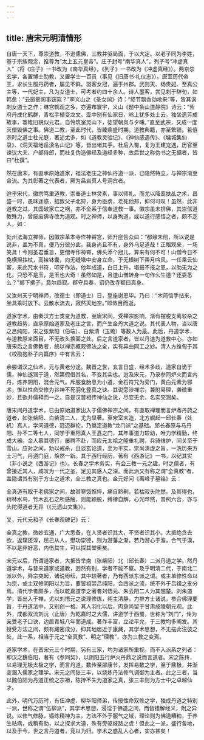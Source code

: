 ```yaml
---
---
---
```

title: 唐宋元明清情形
---




自唐一天下，尊崇道教，不逊儒佛，三教并驱局面，于以大定。以老子同为李姓，基于宗族观念，推尊为“太上玄元皇帝”。庄子封号“南华真人”。列子号“冲虚真人”（将《庄子》一书改为《南华真经》，《列子》一书改为《冲虚真经》）。两京崇玄学，各置博士助教，又置学士一百员（事见《旧唐书·礼仪志》）。唐室历代帝王，求长生服丹药者，屡见不鲜。羽客女冠，遍于州郡。武则天、杨贵妃、至真公主等，一代妃主，凡为女道士，可考者约四十余人。诗人墨客，尝见刺于辞句，如韩愈：“云窗雾阁事窈窕？”李义山之《圣女祠》诗：“绛节飘香动地来”等，皆其讽刺女道士之作；琳宫鹤观之多，亦遍布寰宇，义山《题中条山道静院》诗云：“紫府丹成化鹤群，青松手植变龙文。壶中别有仙家日，岭上犹多处士云。独坐遗芳成故事，褰帷旧貌似元君。自怜筑室灵山下，徒望朝岚与夕曛。”直至武宗，又成一度灭僧毁佛之事。佛道二教，至此时代，皆臻鼎盛时期，道教典籍，亦至繁赜。若僖宗时之道士杜光庭，著述尤多，如《道教灵验记》、《神仙感遇传》、《墉城集仙录》、《洞天福地岳渎名山记》等，皆出诸其手。杜后入蜀，复为王建宠遇，历官至谏议大夫、户部侍郎，而杜复伪造佛经及道经多种，故后世之称伪书之无据者，皆曰“杜撰”。

然在唐末，有直承原始道家，祖法老庄之神仙丹道一派，已隐然特立，与禅宗渐至合流。为其彰著之代表者，厥为吕岩真人号洞宾者。

迨乎宋代，徽宗笃重道教，崇奉道士林灵素，事以师礼。而尤以降鸾扶乩之术，昌盛一时，愚昧迷惑，招致父子北狩，身为臣虏，老死他邦，抑何可叹！虽然，此非道教之过，其国破家亡之祸，亦不全系于信奉道教一事。徽宗虽未排佛，其崇信道教殊力，曾屡废佛寺改为道观。时之禅师，以身殉道，或以道行感悟之者，颇不乏人，如：


处州法海立禅师，因徽宗革本寺作神霄宫，师升座告众曰：“都缘未彻，所以说是说非，盖为不真，便乃分彼分此。我身尚且不有，身外乌足道哉！正眼观来，一场笑具！今则圣君垂旨，更僧寺作神霄，佛头添个冠儿，算来有何不可！山僧今日不免横担拄杖，高挂钵囊，向无缝塔中安身立命，于无根树下弄月吟风。一任乘云仙客，来此咒水书符，叩牙作法，他年成道，白日上升，堪报不报之恩，以助无为之化。只恐不是玉，是玉也大奇！虽然如是，且道山僧转身一句作么生道？还委悉么？”掷下拂子，竟尔趋寂。郡守具奏，诏仍改寺额曰真身。

又汝州天宁明禅师，改德士（即道士）日，登座谢恩毕。乃曰：“木简信手拈来，坐具乘时放下。云散水流去，寂然天地空。”即敛目而逝。


道家学术，由秦汉方士类变为道教，至唐宋间，受禅宗影响，渐有摆脱支离驳杂之道教趋势，直承原始道家及老庄之言，而产生金丹大道之说。其代表人物，当以唐之吕纯阳，宋之张紫阳（伯端）、白紫清（玉蟾）等数人为最。此后，丹道学术，与道教原来面目，不无改头换面之处。后之言道家者，皆以丹道为道教中心，亦如唐宋后之言佛教者，统以禅宗概观佛法之全，实有异曲同工之妙。清人方维甸于其《校勘抱朴子内篇序》中有言云：


余尝谓汉之仙术，元与黄老分途。魏晋之世，玄言日盛，经术多歧，道家自诡于儒，神仙遂溷于道，然第假借其名，不变其实也。迨及宋元，乃录参同炉火而言内丹，炼养阴阳，混合元气。斥服食胎息为小道，金石符咒为旁门，黄白元素为邪术，惟以性命交修为谷神不死羽化登真之诀。其说旁涉禅宗，兼附易理，袭微重妙，且欲并儒释而一之。自是汉晋相传神仙之说，尽变无余，名实交溷矣。


唐宋间丹道学术，已由原始道家出入于儒佛禅宗之间，有直取禅理而言炉鼎丹药之道者，如张紫阳、白紫清二人，尤为显著。至宋室末造，北方崛起一邱长春（处机）真人，学问道德，冠迈群伦，乃奠定道教“龙门派”之基础。邱长春原与马丹阳、孙不二等七人，同学于重阳真人王嚞之门，其年事道力较幼，唯力学精勤，终成大器。金人慕其德行，屡聘不赴，而应元太祖之隆重礼聘，兵骑维护，间关至于雪山。应对之间，劝以戒杀，且谈玄论道，至为平实，崇尚清虚之旨，一洗历来方士习气，丹道门庭，焕然一新。其于西行经历，著有《西游记》一书，以纪其实（非小说之《西游记》也）。长春之学术务实，有会三教一元之趣，时之儒者，有曾接近其人，咸叹为一代之圣，足见其感人之深。而此派又有称之谓“全真教”者，盖隐谓其有别于方士之道术，全三教之真也。金元好问《离峰子墓铭》云：


全真道有取于老佛家之间，故其寒饿憔悴，痛自黔劓，若枯寂头陀然。及其得也，树林水鸟，竹木瓦石之所感触，则能颖脱，缚律自解，心光晔然，普照六合，亦与头陀得道者无异（《元遗山文集》）。


又，元代元和子《长春观碑记》云：


全真之教，微妙玄通，广大悉备，在人贤者识其大，不贤者识其小。大抵绝贪去欲，返璞还淳，屈己从人，懋功崇德，则为游藩之渐。若乃游心于澹，合气于漠，不以是非好恶，内伤其生，可以探其堂奥矣。


宋元以后，所谓道家者，大抵皆举南（张紫阳）北（邱长春）二派丹道之学。然丹道学术，与昔来道家或道教，迥然有别，学者不能不察。及乎明清二代，于南北二派以外，异宗突起，诸说纷纭，其中较著者，乃有西派东派之谓。或主单修性命以为宗，或主双修阴阳以为旨，要皆祖崇吕纯阳，合四派之流，统不外于吕祖之支分焉。清代学者颇多，而以乾嘉道学之著者刘悟元、朱云阳二人为其翘楚。刘朱道学，皆出入于禅，尤以刘悟元之说理修炼，纯主清静，力排方士诸说，参合佛理要旨，于丹道法中，又别创一格。其人羽化以后，肉身尚留于甘肃成陵朝元观。此外，成都双流刘沅（止唐）为乾嘉时之大儒，讲道学于西蜀，世称为“刘门”，传为亲受老子口诀，边居青城八年而道成。著作丰富，立论平允，于三教均多阐发。其授受方法之间，颇有藏密成分，抑其地居近于康藏，其学术思想，不无挹此注彼之处，此一系，相当于元之“全真教”、明之“理教”，亦为三教之变焉。

道家学术，在晋宋元三个时期，另有三家，均为诸家所重视，而不入派系之列者：即汉之魏伯阳，著有《参同契》，以阴阳五行炉火丹鼎之说而言道者。宋之陈抟，以易理无极太极之学，而言丹道，数传至邵康节，发挥易数之学，至于鼎极，并渐变溷入儒家之理学。宋元之间张三丰，以烧炼丹法修气调御为主者。此之三者，当以魏伯阳为丹道正统之宗祖，陈抟不失为道家之真，张三丰则为方士中之卓越仙才。

此外，明代万历时，有伍冲虚、柳华阳师弟，传授性命双修之学，独成丹道之特别一派，世称之谓“伍柳派”，其学术思想，浸淫于佛道之间，而皆错解经义，附之异说。以修气修脉，锻炼精神为主。方法不外于服气之域，理论则为佛道糟粕，于养生祛病，或稍有助，以之探求大道，殊有旁驱歧路之虞！但此之一派，盛行各地，以及于今，世之言丹道者，竞以为归。学术之惑乱人心者，实亦甚矣！